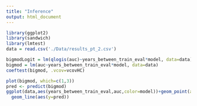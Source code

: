 ```yaml
---
title: "Inference"
output: html_document
---
```


```r
library(ggplot2)
library(sandwich)
library(lmtest)
data = read.csv('./Data/results_pt_2.csv')
```

```r
bigmodLogit = lm(qlogis(auc)~years_between_train_eval*model, data=data)
bigmod = lm(auc~years_between_train_eval*model, data=data)
coeftest(bigmod, .vcov=vcovHC)
```

```r
plot(bigmod, which=c(1,3))
pred <- predict(bigmod)
ggplot(data,aes(years_between_train_eval,auc,color=model))+geom_point(alpha=0.2)+
  geom_line(aes(y=pred))
```


